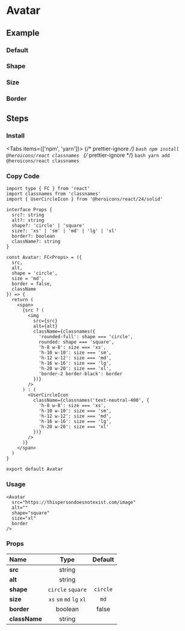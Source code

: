 
<BackTop />

# Avatar

## Example

### Default

<div className="mt-4 flex gap-2">
  <Avatar src="https://thispersondoesnotexist.com/image" alt="" />
  <Avatar src="https://i.pravatar.cc" alt="" />
</div>

### Shape

<div className="mt-4 flex gap-2">
  <Avatar src="https://thispersondoesnotexist.com/image" alt="" />
  <Avatar src="https://i.pravatar.cc" alt="" shape="square" />
</div>

### Size

<div className="mt-4 flex items-end gap-2">
  <Avatar src="https://thispersondoesnotexist.com/image" alt="" size="xs" />
  <Avatar src="https://thispersondoesnotexist.com/image" alt="" size="sm" />
  <Avatar src="https://thispersondoesnotexist.com/image" alt="" size="md" />
  <Avatar src="https://thispersondoesnotexist.com/image" alt="" size="lg" />
  <Avatar src="https://thispersondoesnotexist.com/image" alt="" size="xl" />
</div>

### Border

<div className="mt-4 flex items-end gap-2">
  <Avatar src="https://thispersondoesnotexist.com/image" alt="" border />
</div>

## Steps

<div className="steps">

### Install

<Tabs items={['npm', 'yarn']}>
  {/* prettier-ignore */}
  <Tab>
    ```bash
    npm install @heroicons/react classnames
    ```
    </Tab>
  {/* prettier-ignore */}
  <Tab>
    ```bash
    yarn add @heroicons/react classnames
    ```
</Tab>
</Tabs>

### Copy Code

```tsx filename="components/Avatar/index.tsx"
import type { FC } from 'react'
import classnames from 'classnames'
import { UserCircleIcon } from '@heroicons/react/24/solid'

interface Props {
  src?: string
  alt?: string
  shape?: 'circle' | 'square'
  size?: 'xs' | 'sm' | 'md' | 'lg' | 'xl'
  border?: boolean
  className?: string
}

const Avatar: FC<Props> = ({
  src,
  alt,
  shape = 'circle',
  size = 'md',
  border = false,
  className
}) => {
  return (
    <span>
      {src ? (
        <img
          src={src}
          alt={alt}
          className={classnames({
            'rounded-full': shape === 'circle',
            rounded: shape === 'square',
            'h-8 w-8': size === 'xs',
            'h-10 w-10': size === 'sm',
            'h-12 w-12': size === 'md',
            'h-16 w-16': size === 'lg',
            'h-20 w-20': size === 'xl',
            'border-2 border-black': border
          })}
        />
      ) : (
        <UserCircleIcon
          className={classnames('text-neutral-400', {
            'h-8 w-8': size === 'xs',
            'h-10 w-10': size === 'sm',
            'h-12 w-12': size === 'md',
            'h-16 w-16': size === 'lg',
            'h-20 w-20': size === 'xl'
          })}
        />
      )}
    </span>
  )
}

export default Avatar
```

### Usage

```tsx
<Avatar
  src="https://thispersondoesnotexist.com/image"
  alt=""
  shape="square"
  size="xl"
  border
/>
```

</div>

### Props

| Name          |           Type           | Default  |
| :------------ | :----------------------: | :------: |
| **src**       |          string          |          |
| **alt**       |          string          |          |
| **shape**     |    `circle` `square`     | `circle` |
| **size**      | `xs` `sm` `md` `lg` `xl` |   `md`   |
| **border**    |         boolean          |  false   |
| **className** |          string          |          |

<Comment />
